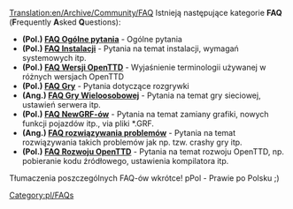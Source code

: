 [[Translation:en/Archive/Community/FAQ]]
{{pl/Manual/Spis treści}}
Istnieją następujące kategorie '''FAQ''' ('''F'''requently '''A'''sked '''Q'''uestions):

*'''(Pol.) [[pl/Manual/FAQ Ogólne pytania|FAQ Ogólne pytania]]''' - Ogólne pytania
*'''(Pol.) [[pl/Archive/Manual/FAQ Instalacji|FAQ Instalacji]]''' - Pytania na temat instalacji, wymagań systemowych itp.
*'''(Pol.) [[pl/Archive/Community/FAQ Wersje OpenTTD|FAQ Wersji OpenTTD]]''' - Wyjaśnienie terminologii używanej w różnych wersjach OpenTTD
*'''(Pol.) [[pl/Manual/FAQ rozgrywki|FAQ Gry]]''' - Pytania dotyczące rozgrywki
*'''(Ang.) [[en/Manual/FAQ multiplayer|FAQ Gry Wieloosobowej]]''' - Pytania na temat gry sieciowej, ustawień serwera itp.
*'''(Pol.) [[pl/Archive/Community/FAQ NewGRF|FAQ NewGRF-ów]]''' - Pytania na temat zamiany grafiki, nowych funkcji pojazdów itp., via pliki *.GRF.
*'''(Ang.) [[en/Archive/Community/FAQ troubleshooting|FAQ rozwiązywania problemów]]''' - Pytania na temat rozwiązywania takich problemów jak np. tzw. crashy gry itp.
*'''(Pol.) [[pl/Development/FAQ rozwoju|FAQ Rozwoju OpenTTD]]''' - Pytania na temat rozwoju OpenTTD, np. pobieranie kodu źródłowego, ustawienia kompilatora itp.

Tłumaczenia poszczególnych FAQ-ów wkrótce!
pPol - Prawie po Polsku ;)

[[Category:pl/FAQs]]